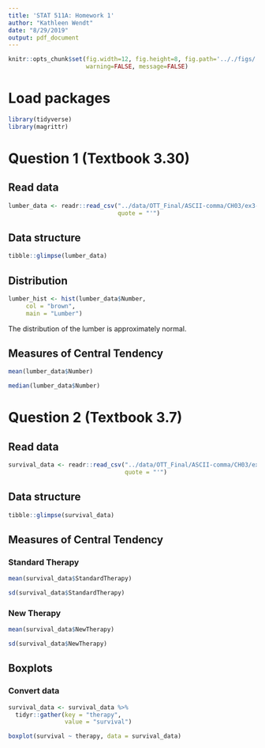 ```yaml
---
title: 'STAT 511A: Homework 1'
author: "Kathleen Wendt"
date: "8/29/2019"
output: pdf_document
---
```


```r
knitr::opts_chunk$set(fig.width=12, fig.height=8, fig.path='.././figs/',
                      warning=FALSE, message=FALSE)
```

# Load packages

```r
library(tidyverse)
library(magrittr)
```

# Question 1 (Textbook 3.30)

## Read data

```r
lumber_data <- readr::read_csv("../data/OTT_Final/ASCII-comma/CH03/ex3-30.txt", 
                               quote = "'")
```

## Data structure

```r
tibble::glimpse(lumber_data)
```

## Distribution

```r
lumber_hist <- hist(lumber_data$Number, 
     col = "brown", 
     main = "Lumber")
```
The distribution of the lumber is approximately normal.


## Measures of Central Tendency

```r
mean(lumber_data$Number)
```

```r
median(lumber_data$Number)
```

# Question 2 (Textbook 3.7)

## Read data

```r
survival_data <- readr::read_csv("../data/OTT_Final/ASCII-comma/CH03/ex3-7.txt",
                                 quote = "'")
```

## Data structure 

```r
tibble::glimpse(survival_data)
```

## Measures of Central Tendency

### Standard Therapy

```r
mean(survival_data$StandardTherapy)
```

```r
sd(survival_data$StandardTherapy)
```

### New Therapy 

```r
mean(survival_data$NewTherapy)
```

```r
sd(survival_data$NewTherapy)
```

## Boxplots 

### Convert data

```r
survival_data <- survival_data %>%
  tidyr::gather(key = "therapy", 
                value = "survival")
```

```r
boxplot(survival ~ therapy, data = survival_data)
```
